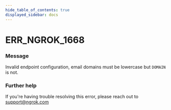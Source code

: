 ```yaml
---
hide_table_of_contents: true
displayed_sidebar: docs
---
```



# ERR_NGROK_1668

### Message
Invalid endpoint configuration, email domains must be lowercase but `DOMAIN` is not.

<ErrorDetails error='err_ngrok_1668' />


### Further help
If you're having trouble resolving this error, please reach out to [support@ngrok.com](mailto:support@ngrok.com?subject=Help%20with%20ERR_NGROK_1668)

